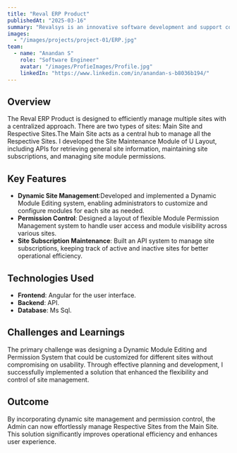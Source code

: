 ```yaml
---
title: "Reval ERP Product"
publishedAt: "2025-03-16"
summary: "Revalsys is an innovative software development and support company. Their flagship product, Reval ERP (Enterprise Resource Planning), includes modules for HR, sales, supply chain, finance, accounting, and more. The ERP system integrates all the essential tools and processes required to efficiently manage and run a successful company."
images:
  - "/images/projects/project-01/ERP.jpg"
team:
  - name: "Anandan S"
    role: "Software Engineer"
    avatar: "/images/ProfieImages/Profile.jpg"
    linkedIn: "https://www.linkedin.com/in/anandan-s-b8036b194/"
---
```


## Overview

The Reval ERP Product is designed to efficiently manage multiple sites with a centralized approach. There are two types of sites: Main Site and Respective Sites.The Main Site acts as a central hub to manage all the Respective Sites.
I developed the Site Maintenance Module of U Layout, including APIs for retrieving general site information, maintaining site subscriptions, and managing site module permissions.

## Key Features

- **Dynamic Site Management**:Developed and implemented a Dynamic Module Editing system, enabling administrators to customize and configure modules for each site as needed.
- **Permission Control**: Designed a layout of flexible Module Permission Management system to handle user access and module visibility across various sites.
- **Site Subscription Maintenance**: Built an API system to manage site subscriptions, keeping track of active and inactive sites for better operational efficiency.

## Technologies Used

- **Frontend**: Angular for the user interface.
- **Backend**: API.
- **Database**: Ms Sql.

## Challenges and Learnings

The primary challenge was designing a Dynamic Module Editing and Permission System that could be customized for different sites without compromising on usability. Through effective planning and development, I successfully implemented a solution that enhanced the flexibility and control of site management.

## Outcome

By incorporating dynamic site management and permission control, the Admin can now effortlessly manage Respective Sites from the Main Site. This solution significantly improves operational efficiency and enhances user experience.